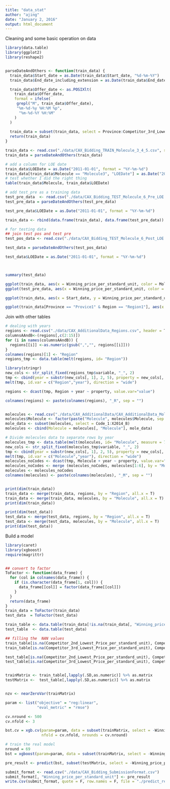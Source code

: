 ```yaml
---
title: "data_stat"
author: "ajing"
date: "January 2, 2016"
output: html_document
---
```


Cleaning and some basic operation on data
```r
library(data.table)
library(ggplot2)
library(reshape2)


parseDateAndOthers <- function(train_data) {
  train_data$Start_date = as.Date(train_data$Start_date, "%d-%m-%Y")
  train_data$End_date_including_extension = as.Date(train_data$End_date_including_extension, "%d-%m-%Y")

  train_data$Offer_date <- as.POSIXlt( 
    train_data$Offer_date, 
    format = ifelse( 
     grepl("M", train_data$Offer_date), 
     "%m-%d-%y %H:%M %p", 
      "%m-%d-%Y %H:%M" 
    ) 
  )
  
  train_data = subset(train_data, select = Province:Competitor_3rd_Lowest_Price_per_standard_unit)
  return(train_data)
}

train_data <- read.csv("./data/CAX_Bidding_TRAIN_Molecule_3_4_5.csv", stringsAsFactors = F)
train_data = parseDateAndOthers(train_data)

# add a column for LOE date
train_data$LOEDate = as.Date("2011-01-01", format = "%Y-%m-%d")
train_data[train_data$Molecule == "Molecule3", "LOEDate"] = as.Date("2009-01-01", format = "%Y-%m-%d")
# test whether I did the right thing
table(train_data$Molecule, train_data$LOEDate)

# add test_pre as a training data
test_pre_data  <- read.csv("./data/CAX_Bidding_TEST_Molecule_6_Pre_LOE.csv", stringsAsFactors = F)
test_pre_data = parseDateAndOthers(test_pre_data)

test_pre_data$LOEDate = as.Date("2011-01-01", format = "%Y-%m-%d")

train_data <- rbind(data.frame(train_data), data.frame(test_pre_data))

# for testing data
## join test pos and test pre
test_pos_data <- read.csv("./data/CAX_Bidding_TEST_Molecule_6_Post_LOE.csv")

test_data = parseDateAndOthers(test_pos_data)

test_data$LOEDate = as.Date("2011-01-01", format = "%Y-%m-%d")



summary(test_data)

```

```r
ggplot(train_data, aes(x = Winning_price_per_standard_unit, color = Molecule)) + geom_histogram()
ggplot(test_pre_data, aes(x = Winning_price_per_standard_unit, color = Molecule)) + geom_histogram()
```

```r
ggplot(train_data, aes(x = Start_date, y = Winning_price_per_standard_unit, color = Molecule))+ geom_line()

ggplot(train_data[Province == "Provice1" & Region == "Region1"], aes(x = Start_date, y = Winning_price_per_standard_unit, color = Molecule))+ geom_line()
```

Join with other tables
```r
# dealing with years
regions <- read.csv("./data/CAX_AdditionalData_Regions.csv", header = T)
columnsAAndB<-(regions[,c(2:15)])
for (i in names(columnsAAndB)) {
  regions[[i]] <-as.numeric(gsub(",","", regions[[i]]))
}
colnames(regions)[1] <- "Region"
regions_tmp <- data.table(melt(regions, id= "Region"))

library(stringr)
new_cols <- str_split_fixed(regions_tmp$variable, "_", 2)
tmp <- cbind(year = substr(new_cols[, 1], 2, 5), property = new_cols[, 2], subset(regions_tmp, select = -variable))
melt(tmp, id.var = c("Region","year"), direction = "wide") 

regions <- dcast(tmp, Region + year ~ property, value.var="value")

colnames(regions) <- paste(colnames(regions), "_R", sep = "")


molecules <- read.csv("./data/CAX_AdditionalData/CAX_AdditionalData_Molecules.csv",header = T)
molecules$Molecule <- factor(paste("Molecule", molecules$Molecule, sep = ""))
mole_data <- subset(molecules, select = Code_1:X2014_B)
molecules <- cbind(Molecule = molecules[, "Molecule"], mole_data)

# Divide molecules data to separate rows by year
molecules_tmp <- data.table(melt(molecules, id= "Molecule", measure = 7:20)) # Skip "Code_1 ~ 5", only melt yearly data
new_cols <- str_split_fixed(molecules_tmp$variable, "_", 2)
tmp <- cbind(year = substr(new_cols[, 1], 2, 5), property = new_cols[, 2], subset(molecules_tmp, select = -variable))
melt(tmp, id.var = c("Molecule","year"), direction = "wide") 
molecules_noCodes <- dcast(tmp, Molecule + year ~ property, value.var="value")
molecules_noCodes <- merge (molecules_noCodes, molecules[1:6], by = "Molecule", all.x = TRUE) #join codes from original table
molecules <- molecules_noCodes
colnames(molecules) <- paste(colnames(molecules), "_M", sep = "")


print(dim(train_data))
train_data <- merge(train_data, regions, by = "Region", all.x = T)
train_data <- merge(train_data, molecules, by = "Molecule", all.x = T)
print(dim(train_data))

print(dim(test_data))
test_data <- merge(test_data, regions, by = "Region", all.x = T)
test_data <- merge(test_data, molecules, by = "Molecule", all.x = T)
print(dim(test_data))
```



Build a model
```r
library(caret)
library(xgboost)
require(magrittr)


## convert to factor
ToFactor <- function(data_frame) {
  for (col in colnames(data_frame)) {
    if (is.character(data_frame[1, col])) {
      data_frame[[col]] = factor(data_frame[[col]])
    }
  }
  return(data_frame)
}
train_data = ToFactor(train_data)
test_data  = ToFactor(test_data)

train_table <- data.table(train_data[!is.na(train_data[, "Winning_price_per_standard_unit"]) & train_data[, "Winning_price_per_standard_unit"] < 7,])
test_table  <- data.table(test_data)

## filling the  NAN values
train_table[is.na(Competitor_2nd_Lowest_Price_per_standard_unit), Competitor_2nd_Lowest_Price_per_standard_unit := 1000]
train_table[is.na(Competitor_3rd_Lowest_Price_per_standard_unit), Competitor_3rd_Lowest_Price_per_standard_unit := 1000]

test_table[is.na(Competitor_2nd_Lowest_Price_per_standard_unit), Competitor_2nd_Lowest_Price_per_standard_unit := 1000]
test_table[is.na(Competitor_3rd_Lowest_Price_per_standard_unit), Competitor_3rd_Lowest_Price_per_standard_unit := 1000]


trainMatrix <- train_table[,lapply(.SD,as.numeric)] %>% as.matrix
testMatrix <-  test_table[,lapply(.SD,as.numeric)] %>% as.matrix


nzv <- nearZeroVar(trainMatrix)

param <- list("objective" = "reg:linear",
              "eval_metric" = "rmse")

cv.nround <- 500
cv.nfold <- 3

bst.cv = xgb.cv(param=param, data = subset(trainMatrix, select = -Winning_price_per_standard_unit), label = trainMatrix[, "Winning_price_per_standard_unit"], 
                nfold = cv.nfold, nrounds = cv.nround)

# train the real model
nround = 69
bst = xgboost(param=param, data = subset(trainMatrix, select = -Winning_price_per_standard_unit), label = trainMatrix[, "Winning_price_per_standard_unit"], nrounds=nround)

pre_result <- predict(bst, subset(testMatrix, select = -Winning_price_per_standard_unit) )

submit_format <- read.csv("./data/CAX_Bidding_SubmissionFormat.csv")
submit_format[, "Winning_price_per_standard_unit"] <- pre_result
write.csv(submit_format, quote = F, row.names = F, file = "./predict_result.csv")
```

